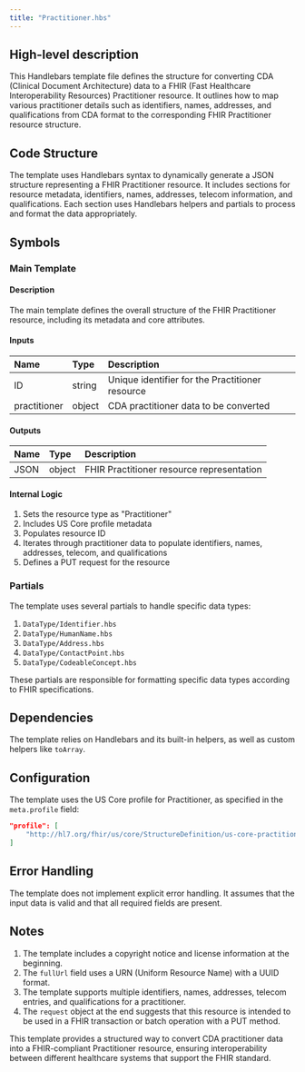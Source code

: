 ```yaml
---
title: "Practitioner.hbs"
---
```


## High-level description
This Handlebars template file defines the structure for converting CDA (Clinical Document Architecture) data to a FHIR (Fast Healthcare Interoperability Resources) Practitioner resource. It outlines how to map various practitioner details such as identifiers, names, addresses, and qualifications from CDA format to the corresponding FHIR Practitioner resource structure.

## Code Structure
The template uses Handlebars syntax to dynamically generate a JSON structure representing a FHIR Practitioner resource. It includes sections for resource metadata, identifiers, names, addresses, telecom information, and qualifications. Each section uses Handlebars helpers and partials to process and format the data appropriately.

## Symbols

### Main Template
#### Description
The main template defines the overall structure of the FHIR Practitioner resource, including its metadata and core attributes.

#### Inputs
| Name | Type | Description |
|:-----|:-----|:------------|
| ID | string | Unique identifier for the Practitioner resource |
| practitioner | object | CDA practitioner data to be converted |

#### Outputs
| Name | Type | Description |
|:-----|:-----|:------------|
| JSON | object | FHIR Practitioner resource representation |

#### Internal Logic
1. Sets the resource type as "Practitioner"
2. Includes US Core profile metadata
3. Populates resource ID
4. Iterates through practitioner data to populate identifiers, names, addresses, telecom, and qualifications
5. Defines a PUT request for the resource

### Partials
The template uses several partials to handle specific data types:

1. `DataType/Identifier.hbs`
2. `DataType/HumanName.hbs`
3. `DataType/Address.hbs`
4. `DataType/ContactPoint.hbs`
5. `DataType/CodeableConcept.hbs`

These partials are responsible for formatting specific data types according to FHIR specifications.

## Dependencies
The template relies on Handlebars and its built-in helpers, as well as custom helpers like `toArray`.

## Configuration
The template uses the US Core profile for Practitioner, as specified in the `meta.profile` field:
```json
"profile": [
    "http://hl7.org/fhir/us/core/StructureDefinition/us-core-practitioner"
]
```

## Error Handling
The template does not implement explicit error handling. It assumes that the input data is valid and that all required fields are present.

## Notes
1. The template includes a copyright notice and license information at the beginning.
2. The `fullUrl` field uses a URN (Uniform Resource Name) with a UUID format.
3. The template supports multiple identifiers, names, addresses, telecom entries, and qualifications for a practitioner.
4. The `request` object at the end suggests that this resource is intended to be used in a FHIR transaction or batch operation with a PUT method.

This template provides a structured way to convert CDA practitioner data into a FHIR-compliant Practitioner resource, ensuring interoperability between different healthcare systems that support the FHIR standard.